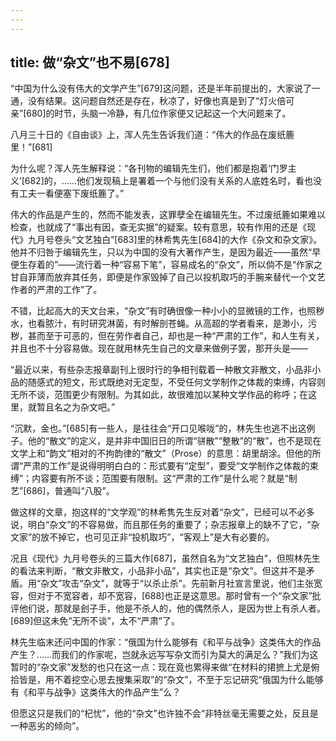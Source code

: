 ```yaml
---
---
---
```

title: 做“杂文”也不易[678]
---




“中国为什么没有伟大的文学产生”[679]这问题，还是半年前提出的，大家说了一通，没有结果。这问题自然还是存在，秋凉了，好像也真是到了“灯火倍可亲”[680]的时节，头脑一冷静，有几位作家便又记起这一个大问题来了。

八月三十日的《自由谈》上，浑人先生告诉我们道：“伟大的作品在废纸簏里！”[681]

为什么呢？浑人先生解释说：“各刊物的编辑先生们，他们都是抱着‘门罗主义’[682]的，……他们发现稿上是署着一个与他们没有关系的人底姓名时，看也没有工夫一看便塞下废纸簏了。”

伟大的作品是产生的，然而不能发表，这罪孽全在编辑先生。不过废纸簏如果难以检查，也就成了“事出有因，查无实据”的疑案。较有意思，较有作用的还是《现代》九月号卷头“文艺独白”[683]里的林希隽先生[684]的大作《杂文和杂文家》。他并不归咎于编辑先生，只以为中国的没有大著作产生，是因为最近——虽然“早便生存着的”——流行着一种“容易下笔”，容易成名的“杂文”，所以倘不是“作家之甘自菲薄而放弃其任务，即便是作家毁掉了自己以投机取巧的手腕来替代一个文艺作者的严肃的工作”了。

不错，比起高大的天文台来，“杂文”有时确很像一种小小的显微镜的工作，也照秽水，也看脓汁，有时研究淋菌，有时解剖苍蝇。从高超的学者看来，是渺小，污秽，甚而至于可恶的，但在劳作者自己，却也是一种“严肃的工作”，和人生有关，并且也不十分容易做。现在就用林先生自己的文章来做例子罢，那开头是——

“最近以来，有些杂志报章副刊上很时行的争相刊载着一种散文非散文，小品非小品的随感式的短文，形式既绝对无定型，不受任何文学制作之体裁的束缚，内容则无所不谈，范围更少有限制。为其如此，故很难加以某种文学作品的称呼；在这里，就暂且名之为杂文吧。”

“沉默，金也。”[685]有一些人，是往往会“开口见喉咙”的，林先生也逃不出这例子。他的“散文”的定义，是并非中国旧日的所谓“骈散”“整散”的“散”，也不是现在文学上和“韵文”相对的不拘韵律的“散文”（Prose）的意思：胡里胡涂。但他的所谓“严肃的工作”是说得明明白白的：形式要有“定型”，要受“文学制作之体裁的束缚”；内容要有所不谈；范围要有限制。这“严肃的工作”是什么呢？就是“制艺”[686]，普通叫“八股”。

做这样的文章，抱这样的“文学观”的林希隽先生反对着“杂文”，已经可以不必多说，明白“杂文”的不容易做，而且那任务的重要了；杂志报章上的缺不了它，“杂文家”的放不掉它，也可见正非“投机取巧”，“客观上”是大有必要的。

况且《现代》九月号卷头的三篇大作[687]，虽然自名为“文艺独白”，但照林先生的看法来判断，“散文非散文，小品非小品”，其实也正是“杂文”。但这并不是矛盾。用“杂文”攻击“杂文”，就等于“以杀止杀”。先前新月社宣言里说，他们主张宽容，但对于不宽容者，却不宽容，[688]也正是这意思。那时曾有一个“杂文家”批评他们说，那就是刽子手，他是不杀人的，他的偶然杀人，是因为世上有杀人者。[689]但这未免“无所不谈”，太不“严肃”了。

林先生临末还问中国的作家：“俄国为什么能够有《和平与战争》这类伟大的作品产生？……而我们的作家呢，岂就永远写写杂文而引为莫大的满足么？”我们为这暂时的“杂文家”发愁的也只在这一点：现在竟也累得来做“在材料的捃摭上尤是俯拾皆是，用不着挖空心思去搜集采取”的“杂文”，不至于忘记研究“俄国为什么能够有《和平与战争》这类伟大的作品产生”么？

但愿这只是我们的“杞忧”，他的“杂文”也许独不会“非特丝毫无需要之处，反且是一种恶劣的倾向”。